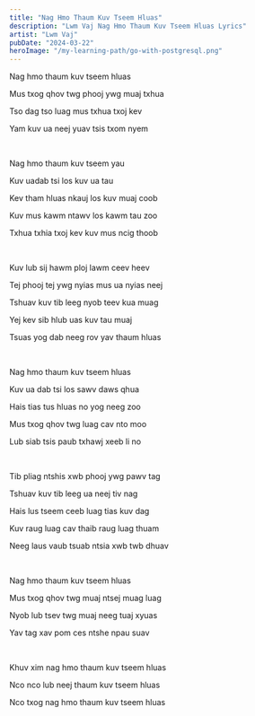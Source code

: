 ```yaml
---
title: "Nag Hmo Thaum Kuv Tseem Hluas"
description: "Lwm Vaj Nag Hmo Thaum Kuv Tseem Hluas Lyrics"
artist: "Lwm Vaj"
pubDate: "2024-03-22"
heroImage: "/my-learning-path/go-with-postgresql.png"
---
```


Nag hmo thaum kuv tseem hluas

Mus txog qhov twg phooj ywg muaj txhua

Tso dag tso luag mus txhua txoj kev

Yam kuv ua neej yuav tsis txom nyem

<br />

Nag hmo thaum kuv tseem yau

Kuv uadab tsi los kuv ua tau

Kev tham hluas nkauj los kuv muaj coob

Kuv mus kawm ntawv los kawm tau zoo

Txhua txhia txoj kev kuv mus ncig thoob

<br />

Kuv lub sij hawm ploj lawm ceev heev

Tej phooj tej ywg nyias mus ua nyias neej

Tshuav kuv tib leeg nyob teev kua muag

Yej kev sib hlub uas kuv tau muaj

Tsuas yog dab neeg rov yav thaum hluas

<br />

Nag hmo thaum kuv tseem hluas

Kuv ua dab tsi los sawv daws qhua

Hais tias tus hluas no yog neeg zoo

Mus txog qhov twg luag cav nto moo

Lub siab tsis paub txhawj xeeb li no

<br />

Tib pliag ntshis xwb phooj ywg pawv tag

Tshuav kuv tib leeg ua neej tiv nag

Hais lus tseem ceeb luag tias kuv dag

Kuv raug luag cav thaib raug luag thuam

Neeg laus vaub tsuab ntsia xwb twb dhuav

<br />

Nag hmo thaum kuv tseem hluas

Mus txog qhov twg muaj ntsej muag luag

Nyob lub tsev twg muaj neeg tuaj xyuas

Yav tag xav pom ces ntshe npau suav

<br />

Khuv xim nag hmo thaum kuv tseem hluas

Nco nco lub neej thaum kuv tseem hluas

Nco txog nag hmo thaum kuv tseem hluas
